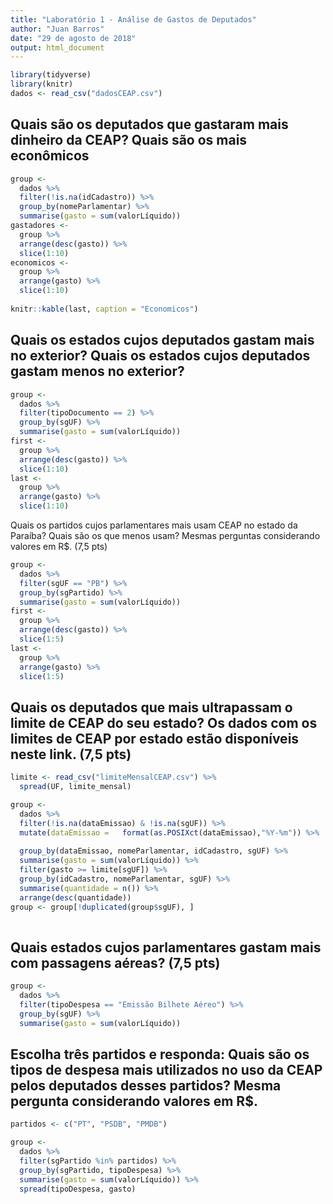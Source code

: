 ```yaml
---
title: "Laboratório 1 - Análise de Gastos de Deputados"
author: "Juan Barros"
date: "29 de agosto de 2018"
output: html_document
---
```


```r
library(tidyverse)
library(knitr)
dados <- read_csv("dadosCEAP.csv")
```
## Quais são os deputados que gastaram mais dinheiro da CEAP? Quais são os mais econômicos

```r
group <- 
  dados %>%
  filter(!is.na(idCadastro)) %>% 
  group_by(nomeParlamentar) %>%
  summarise(gasto = sum(valorLíquido))
gastadores <- 
  group %>%
  arrange(desc(gasto)) %>%
  slice(1:10)
economicos <-
  group %>%
  arrange(gasto) %>%
  slice(1:10)
  
knitr::kable(last, caption = "Economicos")
```

## Quais os estados cujos deputados gastam mais no exterior? Quais os estados cujos deputados gastam menos no exterior? 
```r
group <- 
  dados %>%
  filter(tipoDocumento == 2) %>% 
  group_by(sgUF) %>%
  summarise(gasto = sum(valorLíquido))
first <- 
  group %>%
  arrange(desc(gasto)) %>%
  slice(1:10)
last <-
  group %>%
  arrange(gasto) %>%
  slice(1:10)

```

Quais os partidos cujos parlamentares mais usam CEAP no estado da Paraíba? Quais são os que menos usam? Mesmas perguntas considerando valores em R$. (7,5 pts)
```r
group <- 
  dados %>%
  filter(sgUF == "PB") %>% 
  group_by(sgPartido) %>%
  summarise(gasto = sum(valorLíquido)) 
first <- 
  group %>%
  arrange(desc(gasto)) %>%
  slice(1:5)
last <-
  group %>%
  arrange(gasto) %>%
  slice(1:5)

```

## Quais os deputados que mais ultrapassam o limite de CEAP do seu estado? Os dados com os limites de CEAP por estado estão disponíveis neste link. (7,5 pts)
```r
limite <- read_csv("limiteMensalCEAP.csv") %>% 
  spread(UF, limite_mensal)

group <- 
  dados %>%
  filter(!is.na(dataEmissao) & !is.na(sgUF)) %>% 
  mutate(dataEmissao =   format(as.POSIXct(dataEmissao),"%Y-%m")) %>% 
  
  group_by(dataEmissao, nomeParlamentar, idCadastro, sgUF) %>%
  summarise(gasto = sum(valorLíquido)) %>% 
  filter(gasto >= limite[sgUF]) %>% 
  group_by(idCadastro, nomeParlamentar, sgUF) %>% 
  summarise(quantidade = n()) %>% 
  arrange(desc(quantidade))
group <- group[!duplicated(group$sgUF), ]
  

```

## Quais estados cujos parlamentares gastam mais com passagens aéreas? (7,5 pts)
```r
group <- 
  dados %>%
  filter(tipoDespesa == "Emissão Bilhete Aéreo") %>% 
  group_by(sgUF) %>%
  summarise(gasto = sum(valorLíquido))

```

## Escolha três partidos e responda: Quais são os tipos de despesa mais utilizados no uso da CEAP pelos deputados desses partidos? Mesma pergunta considerando valores em R$. 
```r
partidos <- c("PT", "PSDB", "PMDB")

group <- 
  dados %>%
  filter(sgPartido %in% partidos) %>% 
  group_by(sgPartido, tipoDespesa) %>% 
  summarise(gasto = sum(valorLíquido)) %>% 
  spread(tipoDespesa, gasto)
```
